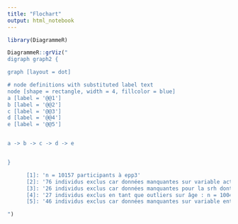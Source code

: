 ---
title: "Flochart"
output: html_notebook
---



```{r}
library(DiagrammeR)
```

```{r}
DiagrammeR::grViz("
digraph graph2 {

graph [layout = dot]

# node definitions with substituted label text
node [shape = rectangle, width = 4, fillcolor = blue]
a [label = '@@1']
b [label = '@@2']
c [label = '@@3']
d [label = '@@4']
e [label = '@@5']


a -> b -> c -> d -> e


}

      [1]: 'n = 10157 participants à epp3'
      [2]: '76 individus exclus car données manquantes sur variable activpro : n = 10081'
      [3]: '26 individus exclus car données manquantes pour la srh dont 16 déjà eclus pour activpro : n = 10071'
      [4]: '27 individus exclus en tant que outliers sur âge : n = 10044'
      [5]: '46 individus exclus car données manquantes sur variable entourage dont 20 déjà exclus pour âge : n = 10018'

")
```






